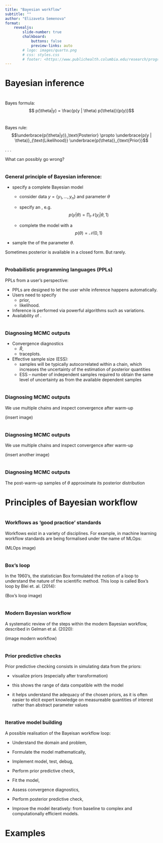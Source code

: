 ```yaml
---
title: "Bayesian workflow"
subtitle: ""
author: "Elizaveta Semenova"
format:
    revealjs:
        slide-number: true
        chalkboard:
            buttons: false
            preview-links: auto
        # logo: images/quarto.png
        # css: styles.css
        # footer: <https://www.publichealth.columbia.edu/research/programs/precision-prevention/sharp-training-program/bayesian-modeling>
---
```


# Bayesian inference

# 

Bayes formula: $$ p(\theta|y) = \frac{p(y | \theta) p(\theta)}{p(y)}$$

# 

Bayes rule: $$\underbrace{p(\theta|y)}_\text{Posterior} \propto \underbrace{p(y | \theta)}_{\text{Likelihood}}  \underbrace{p(\theta)}_{\text{Prior}}$$

. . .

What can possibly go wrong?

# 

### General principle of Bayesian inference:

-   specify a complete Bayesian model

    -   consider data $y = \{y_1,...,y_n\}$ and parameter $\theta$

    -   specify an \alert{observation model}, e.g.$$p(y|\theta) = \prod_i \mathcal{N}(y_i | \theta,1)$$

    -   complete the model with a \alert{prior distribution, e.g.} $$p(\theta) = \mathcal{N}(0,1)$$

-   sample the \alert{posterior distribution} of the parameter $\theta$.

Sometimes posterior is available in a closed form. But rarely.

# 

### Probabilistic programming languages (PPLs)

PPLs from a user's perspective:

-   PPLs are designed to let the user \alert{focus on modelling} while inference happens automatically.
-   Users need to specify
    -   prior,
    -   likelihood.
-   Inference is performed via powerful algorithms such as \alert{MCMC} variations.
-   Availability of \alert{diagnostic tools}.

# 

### Diagnosing MCMC outputs

-   Convergence diagnostics
    -   $\hat{R}$,
    -   traceplots.
-   Effective sample size (ESS):
    -   samples will be typically autocorrelated within a chain, which increases the uncertainty of the estimation of posterior quantities
    -   ESS -- number of independent samples required to obtain the same level of uncertainty as from the available dependent samples

# 

### Diagnosing MCMC outputs

We use multiple chains and inspect convergence after warm-up

(insert image)

# 

### Diagnosing MCMC outputs

We use multiple chains and inspect convergence after warm-up

(insert another image)

# 

### Diagnosing MCMC outputs

The post-warm-up samples of $\theta$ approximate its posterior distribution

# Principles of Bayesian workflow

# 

### Workflows as 'good practice' standards

Workflows exist in a variety of disciplines. For example, in machine learning workflow standards are being formalised under the name of MLOps:

(MLOps image)

# 
### Box's loop

In the 1960's, the statistician Box formulated the notion of a loop to understand the nature of the scientific method. This loop is called Box's loop by Blei et. al. (2014):

(Box's loop image)

# 
### Modern Bayesian workflow

A systematic review of the steps within the modern Bayesian workflow, described in Gelman et al. (2020):

(image modern workflow)

# 
### Prior predictive checks

Prior predictive checking consists in simulating data from the priors:

-   visualize priors (especially after transformation)

-   this shows the range of data compatible with the model

-   it helps understand the adequacy of the chosen priors, as it is often easier to elicit expert knowledge on measureable quantities of interest rather than abstract parameter values

# 
### Iterative model building

A possible realisation of the Bayeisan workflow loop:

-   Understand the domain and problem,

-   Formulate the model mathematically,

-   Implement model, test, debug,

-   Perform prior predictive check,

-   Fit the model,

-   Assess convergence diagnostics,

-   Perform posterior predictive check,

-   Improve the model iteratively: from baseline to complex and computationally efficient models.

# Examples
